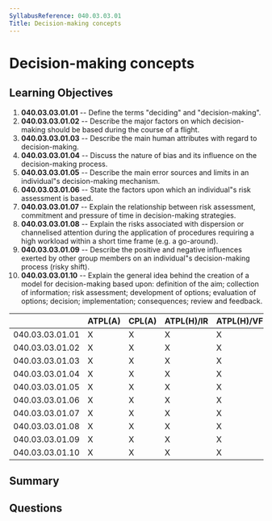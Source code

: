 ```yaml
---
SyllabusReference: 040.03.03.01
Title: Decision-making concepts
---
```


# Decision-making concepts

## Learning Objectives

1. **040.03.03.01.01** -- Define the terms "deciding" and "decision-making".
2. **040.03.03.01.02** -- Describe the major factors on which decision-making
   should be based during the course of a flight.
3. **040.03.03.01.03** -- Describe the main human attributes with regard to
   decision-making.
4. **040.03.03.01.04** -- Discuss the nature of bias and its influence on the
   decision-making process.
5. **040.03.03.01.05** -- Describe the main error sources and limits in an
   individual"s decision-making mechanism.
6. **040.03.03.01.06** -- State the factors upon which an individual"s risk
   assessment is based.
7. **040.03.03.01.07** -- Explain the relationship between risk assessment,
   commitment and pressure of time in decision-making strategies.
8. **040.03.03.01.08** -- Explain the risks associated with dispersion or
   channelised attention during the application of procedures requiring a high
   workload within a short time frame (e.g. a go-around).
9. **040.03.03.01.09** -- Describe the positive and negative influences exerted
   by other group members on an individual"s decision-making process (risky
   shift).
10. **040.03.03.01.10** -- Explain the general idea behind the creation of a
    model for decision-making based upon: definition of the aim; collection of
    information; risk assessment; development of options; evaluation of options;
    decision; implementation; consequences; review and feedback.

|                 | ATPL(A) | CPL(A) | ATPL(H)/IR | ATPL(H)/VFR | CPL(H) | IR  | CBIR(A) |
| --------------- | ------- | ------ | ---------- | ----------- | ------ | --- | ------- |
| 040.03.03.01.01 | X       | X      | X          | X           | X      | X   | X       |
| 040.03.03.01.02 | X       | X      | X          | X           | X      | X   | X       |
| 040.03.03.01.03 | X       | X      | X          | X           | X      | X   | X       |
| 040.03.03.01.04 | X       | X      | X          | X           | X      | X   | X       |
| 040.03.03.01.05 | X       | X      | X          | X           | X      | X   | X       |
| 040.03.03.01.06 | X       | X      | X          | X           | X      | X   | X       |
| 040.03.03.01.07 | X       | X      | X          | X           | X      | X   | X       |
| 040.03.03.01.08 | X       | X      | X          | X           | X      | X   |         |
| 040.03.03.01.09 | X       | X      | X          | X           | X      | X   | X       |
| 040.03.03.01.10 | X       | X      | X          | X           | X      | X   | X       |

## Summary

## Questions

